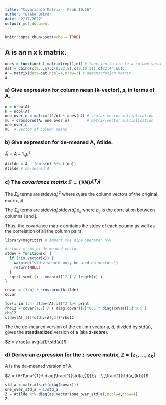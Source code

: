 ```yaml
---
title: "Covariance Matrix - Prob 10.16"
author: "Blake Baird"
date: "2/17/2022"
output: pdf_document
---
```


```r
knitr::opts_chunk$set(echo = TRUE)
```

##  A is an n x k matrix.

```r
ones = function(n) matrix(rep(1,n)) # function to create a column vector of 1s
dat = cbind(c(2,5,6),c(8,22,8),c(9,10,11),c(22,44,66))
A = matrix(data=dat,ncol=4,nrow=3) # demonstration matrix
A
```

### a) Give expression for column mean (k-vector), $\mu$, in terms of A.

```r
n = nrow(A)
k = ncol(A)
one_over_n = matrix((1/n) * ones(n)) # scalar-vector multiplication
mu = crossprod(A, one_over_n)        # matrix-vector multiplication
one_over_n
mu  # vector of column means
```

### b) Give expression for de-meaned A, Atilde.

$\tilde{A} = A - 1_{n} \mu^T$

```r
Atilde = A - (ones(n) %*% t(mu))
Atilde # de-meaned A
```

### c) The *covariance matrix* $\Sigma = (1/N) \tilde{A}^{T}\tilde{A}$
The $\Sigma_{ii}$ terms are stdev($a_i$)$^2$ where $a_i$ are the column 
vectors of the original matrix, $A$.

The $\Sigma_{ij}$ terms are stdev($a_i$)stdev($a_j$)$\rho_{ij}$
where $\rho_{ij}$ is the correlation between columns i and j.

Thus, the covariance matrix contains the stdev of each column as well 
as the correlation of all the column pairs.
```r
library(magrittr) # import the pipe operator %>%

# stdev = rms of de-meaned vector
stdev = function(x) {
  if (!is.vector(x)) {
    warning("stdev should only be used on vectors")
    return(NULL)
  }
  sqrt( sum( (x - mean(x))^2 ) / length(x) )
}

covar = (1/n) * crossprod(Atilde)
covar

for(i in 1:4) stdev(A[,i])^2 %>% print
rho12 = covar[1,2] / ( diag(covar)[2]^0.5 * diag(covar)[1]^0.5 )
rho12
stdev(A[,1])*stdev(A[,2])*rho12
```

The the de-meaned version of the column vector a, $\tilde{a}$, divided by std(a),
gives the **standardized** version of a (aka **z-score**).

$z = \frac{a-avg(a)1}{std(a)}$ 

### d) Derive an expression for the z-score matrix, $Z = [z_{1}, ..., z_{k}]$

$\tilde{A}$ is the de-meaned version of A. 

$Z = (A-1\mu^{T})\ diag(\frac{1}{std(a_{1})},\ ...\ ,\frac{1}{std(a_{k})})$

```r
std_a = matrix(sqrt(diag(covar)))
one_over_std_a = 1/std_a
Z = Atilde %*% diag(as.vector(one_over_std_a),ncol=4,nrow=4)
Z
```